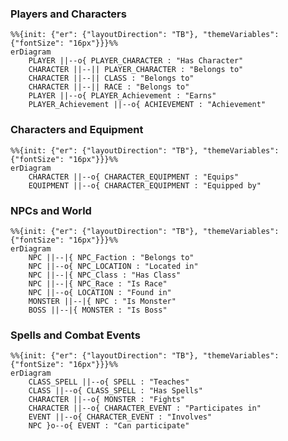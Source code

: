 
### Players and Characters

```mermaid
%%{init: {"er": {"layoutDirection": "TB"}, "themeVariables": {"fontSize": "16px"}}}%%
erDiagram
    PLAYER ||--o{ PLAYER_CHARACTER : "Has Character"
    CHARACTER ||--|| PLAYER_CHARACTER : "Belongs to"
    CHARACTER ||--|| CLASS : "Belongs to"
    CHARACTER ||--|| RACE : "Belongs to"
    PLAYER ||--o{ PLAYER_Achievement : "Earns"
    PLAYER_Achievement ||--o{ ACHIEVEMENT : "Achievement"
```

### Characters and Equipment

```mermaid
%%{init: {"er": {"layoutDirection": "TB"}, "themeVariables": {"fontSize": "16px"}}}%%
erDiagram
    CHARACTER ||--o{ CHARACTER_EQUIPMENT : "Equips"
    EQUIPMENT ||--o{ CHARACTER_EQUIPMENT : "Equipped by"
```

### NPCs and World
```mermaid
%%{init: {"er": {"layoutDirection": "TB"}, "themeVariables": {"fontSize": "16px"}}}%%
erDiagram
    NPC ||--|{ NPC_Faction : "Belongs to"
    NPC ||--o{ NPC_LOCATION : "Located in"
    NPC ||--|{ NPC_Class : "Has Class"
    NPC ||--|{ NPC_Race : "Is Race"
    NPC ||--o{ LOCATION : "Found in"
    MONSTER ||--|{ NPC : "Is Monster"
    BOSS ||--|{ MONSTER : "Is Boss"
```

### Spells and Combat Events

```mermaid
%%{init: {"er": {"layoutDirection": "TB"}, "themeVariables": {"fontSize": "16px"}}}%%
erDiagram
    CLASS_SPELL ||--o{ SPELL : "Teaches"
    CLASS ||--o{ CLASS_SPELL : "Has Spells"
    CHARACTER ||--o{ MONSTER : "Fights"
    CHARACTER ||--o{ CHARACTER_EVENT : "Participates in"
    EVENT ||--o{ CHARACTER_EVENT : "Involves"
    NPC }o--o{ EVENT : "Can participate"
```
